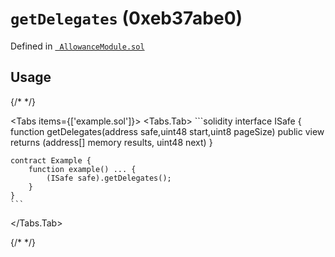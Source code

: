 

<LegacyCallout />

# `getDelegates` (0xeb37abe0)





Defined in [` AllowanceModule.sol`](https://github.com/safe-global/safe-modules/tree/allowance/v0.1.1/modules/allowances/contracts/AllowanceModule.sol#L354)


## Usage

{/* <!-- vale off --> */}

<Tabs items={['example.sol']}>
  <Tabs.Tab>
    ```solidity
    interface ISafe {
        function getDelegates(address safe,uint48 start,uint8 pageSize) public view returns (address[] memory results, uint48 next)
    }

    contract Example {
        function example() ... {
            (ISafe safe).getDelegates();
        }
    }
    ```
  </Tabs.Tab>
</Tabs>

{/* <!-- vale on --> */}







